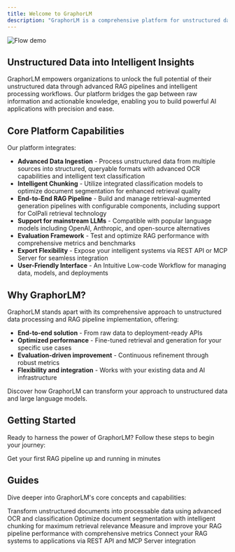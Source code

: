 ```yaml
---
title: Welcome to GraphorLM
description: "GraphorLM is a comprehensive platform for unstructured data processing that performs data ingestion from diverse sources, implements end-to-end RAG (Retrieval-Augmented Generation) pipelines, provides robust evaluation tools for RAG performance, and enables seamless export capabilities via REST API and MCP Server ([Model Context Protocol](https://modelcontextprotocol.io/)) integration."
---
```


<img
  className="block border rounded-2xl border-gray-950\/10 ring-2 ring-transparent"
  src="/images/flow-demo.png"
  alt="Flow demo"
  loading="lazy"
/>

## Unstructured Data into Intelligent Insights
GraphorLM empowers organizations to unlock the full potential of their unstructured data through advanced RAG pipelines and intelligent processing workflows. Our platform bridges the gap between raw information and actionable knowledge, enabling you to build powerful AI applications with precision and ease.

## Core Platform Capabilities
Our platform integrates:

- **Advanced Data Ingestion** - Process unstructured data from multiple sources into structured, queryable formats with advanced OCR capabilities and intelligent text classification
- **Intelligent Chunking** - Utilize integrated classification models to optimize document segmentation for enhanced retrieval quality
- **End-to-End RAG Pipeline** - Build and manage retrieval-augmented generation pipelines with configurable components, including support for ColPali retrieval technology
- **Support for mainstream LLMs** - Compatible with popular language models including OpenAI, Anthropic, and open-source alternatives
- **Evaluation Framework** - Test and optimize RAG performance with comprehensive metrics and benchmarks
- **Export Flexibility** - Expose your intelligent systems via REST API or MCP Server for seamless integration
- **User-Friendly Interface** - An Intuitive Low-code Workflow for managing data, models, and deployments

## Why GraphorLM?

GraphorLM stands apart with its comprehensive approach to unstructured data processing and RAG pipeline implementation, offering:

- **End-to-end solution** - From raw data to deployment-ready APIs
- **Optimized performance** - Fine-tuned retrieval and generation for your specific use cases
- **Evaluation-driven improvement** - Continuous refinement through robust metrics
- **Flexibility and integration** - Works with your existing data and AI infrastructure

Discover how GraphorLM can transform your approach to unstructured data and large language models.

## Getting Started

Ready to harness the power of GraphorLM? Follow these steps to begin your journey:

<CardGroup cols={2}>
  <Card
    title="Quickstart"
    icon="bolt"
    href="quickstart"
  >
    Get your first RAG pipeline up and running in minutes
  </Card>
</CardGroup>

## Guides

Dive deeper into GraphorLM's core concepts and capabilities:

<CardGroup cols={2}>
  <Card
    title="Data Ingestion"
    icon="file-lines"
    href="guides/data-ingestion"
  >
    Transform unstructured documents into processable data using advanced OCR and classification
  </Card>
  <Card
    title="Chunking"
    icon="file-dashed-line"
    href="guides/chunking"
  >
    Optimize document segmentation with intelligent chunking for maximum retrieval relevance
  </Card>
  <Card
    title="Evaluation"
    icon="square-poll-vertical"
    href="guides/evaluation"
  >
    Measure and improve your RAG pipeline performance with comprehensive metrics
  </Card>
  <Card
    title="Integrate Workflow"
    icon="plug"
    href="guides/integrate-workflow"
  >
    Connect your RAG systems to applications via REST API and MCP Server integration
  </Card>
</CardGroup>

